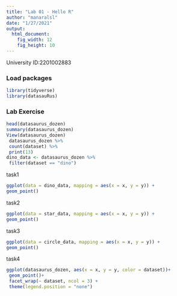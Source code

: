 ```yaml
---
title: "Lab 01 - Hello R"
author: "manaralsl"
date: "1/27/2021"
output: 
  html_document: 
    fig_width: 12
    fig_height: 10
---
```


University ID:2201002883 

### Load packages

```r
library(tidyverse) 
library(datasauRus)
```


### Lab Exercise

```r
head(datasaurus_dozen)
summary(datasaurus_dozen)
View(datasaurus_dozen) 
 datasaurus_dozen %>%
 count(dataset) %>%
 print(13)
dino_data <- datasaurus_dozen %>%
 filter(dataset == "dino")
```
task1
```r
ggplot(data = dino_data, mapping = aes(x = x, y = y)) +
geom_point()
```
task2
```r
ggplot(data = star_data, mapping = aes(x = x, y = y)) +
geom_point()
```
task3
```r
ggplot(data = circle_data, mapping = aes(x = x, y = y)) +
geom_point()
```
task4
```r
ggplot(datasaurus_dozen, aes(x = x, y = y, color = dataset))+
 geom_point()+
 facet_wrap(~ dataset, ncol = 3) +
 theme(legend.position = "none")
```
